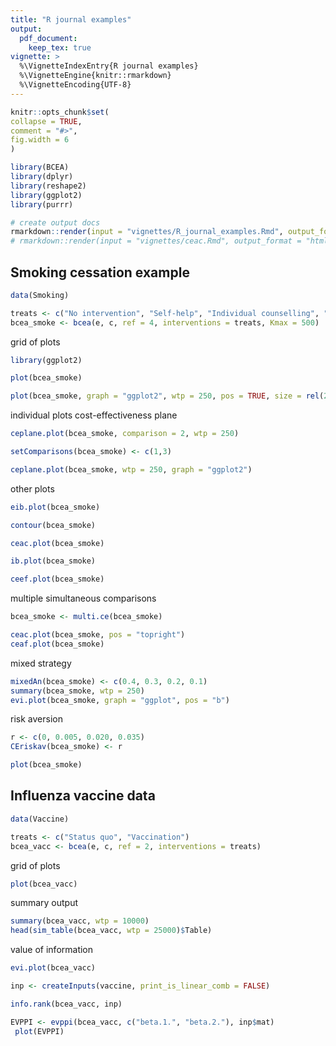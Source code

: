```yaml
---
title: "R journal examples"
output:
  pdf_document: 
    keep_tex: true
vignette: >
  %\VignetteIndexEntry{R journal examples}
  %\VignetteEngine{knitr::rmarkdown}
  %\VignetteEncoding{UTF-8}
---
```

  
```r
knitr::opts_chunk$set(
collapse = TRUE,
comment = "#>",
fig.width = 6
)
```

```r
library(BCEA)
library(dplyr)
library(reshape2)
library(ggplot2)
library(purrr)
```


```r
# create output docs
rmarkdown::render(input = "vignettes/R_journal_examples.Rmd", output_format = "latex_document", output_dir = "vignettes")
# rmarkdown::render(input = "vignettes/ceac.Rmd", output_format = "html_document", output_dir = "vignettes")
```


## Smoking cessation example

```r
data(Smoking)

treats <- c("No intervention", "Self-help", "Individual counselling", "Group counselling")
bcea_smoke <- bcea(e, c, ref = 4, interventions = treats, Kmax = 500)
```

grid of plots

```r
library(ggplot2)

plot(bcea_smoke)

plot(bcea_smoke, graph = "ggplot2", wtp = 250, pos = TRUE, size = rel(2), ICER.size = 2)
```

individual plots
cost-effectiveness plane

```r
ceplane.plot(bcea_smoke, comparison = 2, wtp = 250)

setComparisons(bcea_smoke) <- c(1,3)

ceplane.plot(bcea_smoke, wtp = 250, graph = "ggplot2")
```

other plots

```r
eib.plot(bcea_smoke)

contour(bcea_smoke)

ceac.plot(bcea_smoke)

ib.plot(bcea_smoke)

ceef.plot(bcea_smoke)
```

multiple simultaneous comparisons

```r
bcea_smoke <- multi.ce(bcea_smoke)

ceac.plot(bcea_smoke, pos = "topright")
ceaf.plot(bcea_smoke)
```

mixed strategy

```r
mixedAn(bcea_smoke) <- c(0.4, 0.3, 0.2, 0.1)
summary(bcea_smoke, wtp = 250)
evi.plot(bcea_smoke, graph = "ggplot", pos = "b")
```

risk aversion

```r
r <- c(0, 0.005, 0.020, 0.035)
CEriskav(bcea_smoke) <- r

plot(bcea_smoke)
```


## Influenza vaccine data

```r
data(Vaccine)

treats <- c("Status quo", "Vaccination")
bcea_vacc <- bcea(e, c, ref = 2, interventions = treats)
```

grid of plots

```r
plot(bcea_vacc)
```

summary output

```r
summary(bcea_vacc, wtp = 10000)
head(sim_table(bcea_vacc, wtp = 25000)$Table)
```

value of information

```r
evi.plot(bcea_vacc)

inp <- createInputs(vaccine, print_is_linear_comb = FALSE)
```

```r
info.rank(bcea_vacc, inp)
```

```r
EVPPI <- evppi(bcea_vacc, c("beta.1.", "beta.2."), inp$mat)
 plot(EVPPI)
```


